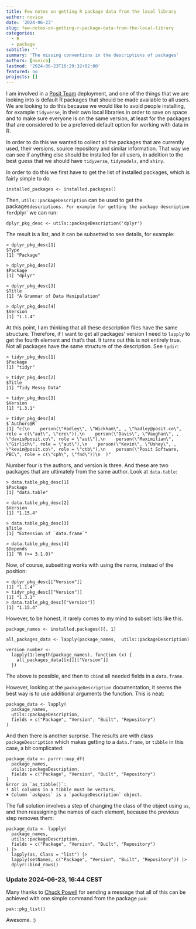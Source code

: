 ```yaml
---
title: Few notes on getting R package data from the local library
author: novica
date: '2024-06-23'
slug: few-notes-on-getting-r-package-data-from-the-local-library
categories:
  - R
  - package
subtitle: ''
summary: 'The missing conventions in the descriptions of packages'
authors: [novica]
lastmod: '2024-06-23T10:29:32+02:00'
featured: no
projects: []
---
```


I am involved in a [Posit Team](https://posit.co/products/enterprise/team/) 
deployment, and one of the things that we are looking into is default R packages
that should be made available to all users. We are looking to do this because we
would like to avoid people installing, for example `tidyverse`, in their own local
libraries in order to save on space and to make sure everyone is on the same 
version, at least for the packages that are considered to be a preferred 
default option for working with data in R.

In order to do this we wanted to collect all the packages that are currently
used, their versions, source repository and similar information.  That way we 
can see if anything else should be installed for all users,  in addition to the 
best guess that we should have `tidyverse`, `tidymodels`, and `shiny`.

In order to do this we first have to get the list of installed packages, which
is fairly simple to do:

```
installed_packages <- installed.packages()
```

Then, `utils::packageDescription` can be used to get the packages` descriptions.
For example for getting the package description for `dplyr` we can run:

```
dplyr_pkg_desc <- utils::packageDescription('dplyr')
```

The result is a list, and it can be subsetted to see details, for example:

```
> dplyr_pkg_desc[1]
$Type
[1] "Package"

> dplyr_pkg_desc[2]
$Package
[1] "dplyr"

> dplyr_pkg_desc[3]
$Title
[1] "A Grammar of Data Manipulation"

> dplyr_pkg_desc[4]
$Version
[1] "1.1.4"
```

At this point, I am thinking that all these description files have the same
structure. Therefore, if I want to get all packages' version I need to `lapply` to
get the fourth element and that's that. It turns out this is not entirely true.
Not all packages have the same structure of the description. See `tydir`:

```
> tidyr_pkg_desc[1]
$Package
[1] "tidyr"

> tidyr_pkg_desc[2]
$Title
[1] "Tidy Messy Data"

> tidyr_pkg_desc[3]
$Version
[1] "1.3.1"

> tidyr_pkg_desc[4]
$`Authors@R`
[1] "c(\n    person(\"Hadley\", \"Wickham\", , \"hadley@posit.co\", role = c(\"aut\", \"cre\")),\n    person(\"Davis\", \"Vaughan\", , \"davis@posit.co\", role = \"aut\"),\n    person(\"Maximilian\", \"Girlich\", role = \"aut\"),\n    person(\"Kevin\", \"Ushey\", , \"kevin@posit.co\", role = \"ctb\"),\n    person(\"Posit Software, PBC\", role = c(\"cph\", \"fnd\"))\n  )"
```

Number four is the authors, and version is three. And these are two packages that
are ultimately from the same author. Look at `data.table`:

```
> data.table_pkg_desc[1]
$Package
[1] "data.table"

> data.table_pkg_desc[2]
$Version
[1] "1.15.4"

> data.table_pkg_desc[3]
$Title
[1] "Extension of `data.frame`"

> data.table_pkg_desc[4]
$Depends
[1] "R (>= 3.1.0)"
```

Now, of course, subsetting works with using the name, instead of the position:

```
> dplyr_pkg_desc[["Version"]]
[1] "1.1.4"
> tidyr_pkg_desc[["Version"]]
[1] "1.3.1"
> data.table_pkg_desc[["Version"]]
[1] "1.15.4"
```

However, to be honest, it rarely comes to my mind to subset lists like this. 

```
package_names <- installed.packages()[, 1]

all_packages_data <- lapply(package_names,  utils::packageDescription)

version_number <-
  lapply(1:length(package_names), function (x) {
    all_packages_data[[x]][["Version"]]
  })
```

The above is possible, and then to `cbind` all needed fields in a `data.frame`.

However, looking at the `packageDescription` documentation, it seems the best way 
is to use additional arguments the function. This is neat:

```
package_data <- lapply(
  package_names,
  utils::packageDescription,
  fields = c("Package", "Version", "Built", "Repository")
) 
```

And then there is another surprise. The results are with class
`packageDescription` which makes getting to a `data.frame`, or `tibble` in 
this case, a bit complicated:

```
package_data <- purrr::map_df(
  package_names,
  utils::packageDescription,
  fields = c("Package", "Version", "Built", "Repository")
) 
Error in `as_tibble()`:
! All columns in a tibble must be vectors.
✖ Column `askpass` is a `packageDescription` object.
```

The full solution involves a step of changing the class of the object using
`as`, and then reassigning the names of each element, because the previous step 
removes them:

```
package_data <- lapply(
  package_names,
  utils::packageDescription,
  fields = c("Package", "Version", "Built", "Repository")
) |> 
  lapply(as, Class = "list") |> 
  lapply(setNames, c("Package", "Version", "Built", "Repository")) |> 
  dplyr::bind_rows()
```

### Update 2024-06-23, 16:44 CEST

Many thanks to [Chuck Powell](https://github.com/ibecav) for sending a
message that all of this can be achieved with one simple command from the 
package `pak`:

```
pak::pkg_list()
```

Awesome. :)
